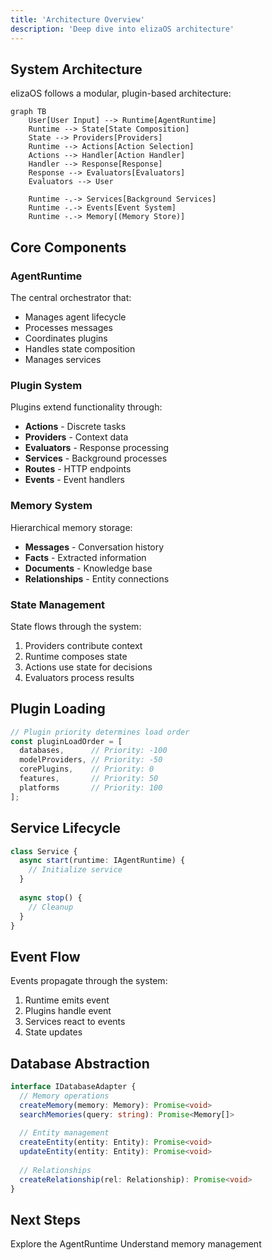 ```yaml
---
title: 'Architecture Overview'
description: 'Deep dive into elizaOS architecture'
---
```


## System Architecture

elizaOS follows a modular, plugin-based architecture:

```mermaid
graph TB
    User[User Input] --> Runtime[AgentRuntime]
    Runtime --> State[State Composition]
    State --> Providers[Providers]
    Runtime --> Actions[Action Selection]
    Actions --> Handler[Action Handler]
    Handler --> Response[Response]
    Response --> Evaluators[Evaluators]
    Evaluators --> User
    
    Runtime -.-> Services[Background Services]
    Runtime -.-> Events[Event System]
    Runtime -.-> Memory[(Memory Store)]
```

## Core Components

### AgentRuntime

The central orchestrator that:
- Manages agent lifecycle
- Processes messages
- Coordinates plugins
- Handles state composition
- Manages services

### Plugin System

Plugins extend functionality through:
- **Actions** - Discrete tasks
- **Providers** - Context data
- **Evaluators** - Response processing
- **Services** - Background processes
- **Routes** - HTTP endpoints
- **Events** - Event handlers

### Memory System

Hierarchical memory storage:
- **Messages** - Conversation history
- **Facts** - Extracted information
- **Documents** - Knowledge base
- **Relationships** - Entity connections

### State Management

State flows through the system:
1. Providers contribute context
2. Runtime composes state
3. Actions use state for decisions
4. Evaluators process results

## Plugin Loading

```typescript
// Plugin priority determines load order
const pluginLoadOrder = [
  databases,      // Priority: -100
  modelProviders, // Priority: -50
  corePlugins,    // Priority: 0
  features,       // Priority: 50
  platforms       // Priority: 100
];
```

## Service Lifecycle

```typescript
class Service {
  async start(runtime: IAgentRuntime) {
    // Initialize service
  }
  
  async stop() {
    // Cleanup
  }
}
```

## Event Flow

Events propagate through the system:
1. Runtime emits event
2. Plugins handle event
3. Services react to events
4. State updates

## Database Abstraction

```typescript
interface IDatabaseAdapter {
  // Memory operations
  createMemory(memory: Memory): Promise<void>
  searchMemories(query: string): Promise<Memory[]>
  
  // Entity management
  createEntity(entity: Entity): Promise<void>
  updateEntity(entity: Entity): Promise<void>
  
  // Relationships
  createRelationship(rel: Relationship): Promise<void>
}
```

## Next Steps

<CardGroup cols={2}>
  <Card title="Runtime Deep Dive" icon="brain" href="/deep-dive/runtime">
    Explore the AgentRuntime
  </Card>
  
  <Card title="Memory System" icon="database" href="/deep-dive/memory-system">
    Understand memory management
  </Card>
</CardGroup>